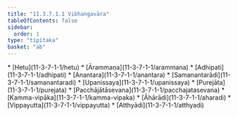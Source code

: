 ```yaml
---
title: "11.3.7.1.1 Vibhaṅgavāra"
tableOfContents: false
sidebar:
  order: 1
type: "tipitaka"
basket: "ab"
---
```



<DynamicBreadcrumb />



<TableOfContents>
* [Hetu](11-3-7-1-1/hetu)
* [Ārammaṇa](11-3-7-1-1/arammana)
* [Adhipati](11-3-7-1-1/adhipati)
* [Anantara](11-3-7-1-1/anantara)
* [Samanantarādi](11-3-7-1-1/samanantaradi)
* [Upanissaya](11-3-7-1-1/upanissaya)
* [Purejāta](11-3-7-1-1/purejata)
* [Pacchājātāsevana](11-3-7-1-1/pacchajatasevana)
* [Kamma-vipāka](11-3-7-1-1/kamma-vipaka)
* [Āhārādi](11-3-7-1-1/aharadi)
* [Vippayutta](11-3-7-1-1/vippayutta)
* [Atthyādi](11-3-7-1-1/atthyadi)
</TableOfContents>